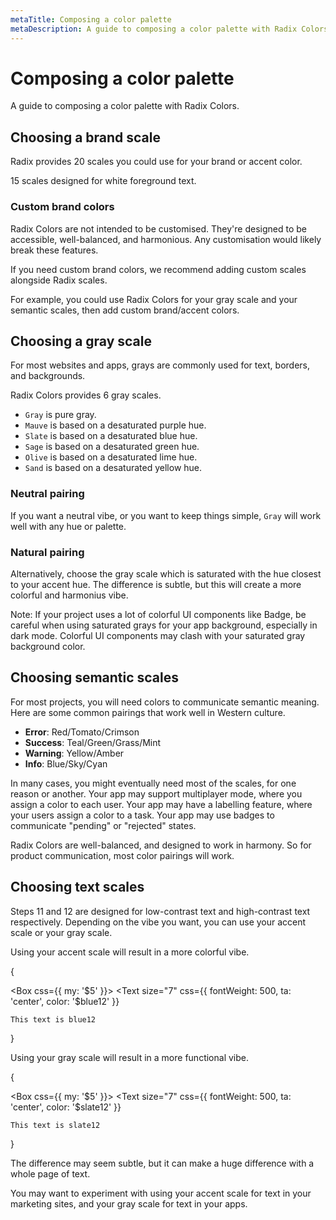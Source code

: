 ```yaml
---
metaTitle: Composing a color palette
metaDescription: A guide to composing a color palette with Radix Colors.
---
```


# Composing a color palette

<Description>
  A guide to composing a color palette with Radix Colors.
</Description>

## Choosing a brand scale

Radix provides 20 scales you could use for your brand or accent color.

15 scales designed for white foreground text.

<ColorGrayPairsComplementary />

### Custom brand colors

Radix Colors are not intended to be customised. They're designed to be accessible, well-balanced, and harmonious. Any customisation would likely break these features.

If you need custom brand colors, we recommend adding custom scales alongside Radix scales.

For example, you could use Radix Colors for your gray scale and your semantic scales, then add custom brand/accent colors.

## Choosing a gray scale

For most websites and apps, grays are commonly used for text, borders, and backgrounds.

Radix Colors provides 6 gray scales.

<ColorGrays />

- `Gray` is pure gray.
- `Mauve` is based on a desaturated purple hue.
- `Slate` is based on a desaturated blue hue.
- `Sage` is based on a desaturated green hue.
- `Olive` is based on a desaturated lime hue.
- `Sand` is based on a desaturated yellow hue.

### Neutral pairing

If you want a neutral vibe, or you want to keep things simple, `Gray` will work well with any hue or palette.

### Natural pairing

Alternatively, choose the gray scale which is saturated with the hue closest to your accent hue. The difference is subtle, but this will create a more colorful and harmonius vibe.

<ColorGrayPairs />

<Note>
  Note: If your project uses a lot of colorful UI components like
  Badge, be careful when using saturated grays for your app
  background, especially in dark mode. Colorful UI components may
  clash with your saturated gray background color.
</Note>

## Choosing semantic scales

For most projects, you will need colors to communicate semantic meaning. Here are some common pairings that work well in Western culture.

- **Error**: Red/Tomato/Crimson
- **Success**: Teal/Green/Grass/Mint
- **Warning**: Yellow/Amber
- **Info**: Blue/Sky/Cyan

In many cases, you might eventually need most of the scales, for one reason or another. Your app may support multiplayer mode, where you assign a color to each user. Your app may have a labelling feature, where your users assign a color to a task. Your app may use badges to communicate "pending" or "rejected" states.

Radix Colors are well-balanced, and designed to work in harmony. So for product communication, most color pairings will work.

## Choosing text scales

Steps 11 and 12 are designed for low-contrast text and high-contrast text respectively. Depending on the vibe you want, you can use your accent scale or your gray scale.

Using your accent scale will result in a more colorful vibe.

{

<Box css={{ my: '$5' }}>
  <Text
    size="7"
    css={{ fontWeight: 500, ta: 'center', color: '$blue12' }}
  >
    This text is blue12
  </Text>
</Box>

}

Using your gray scale will result in a more functional vibe.

{

<Box css={{ my: '$5' }}>
  <Text
    size="7"
    css={{ fontWeight: 500, ta: 'center', color: '$slate12' }}
  >
    This text is slate12
  </Text>
</Box>

}

The difference may seem subtle, but it can make a huge difference with a whole page of text.

You may want to experiment with using your accent scale for text in your marketing sites, and your gray scale for text in your apps.
